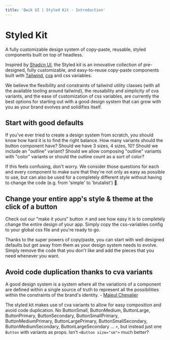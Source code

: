 ```yaml
---
title: 'Qwik UI | Styled Kit - Introduction'
---
```



# Styled Kit

<div class="text-muted-foreground mb-4 mt-[-8px] text-xl font-semibold">
  A fully customizable design system of copy-paste, reusable, styled components built on
  top of headless.
</div>

Inspired by [Shadcn UI](https://ui.shadcn.com/), the Styled kit is an innovative collection of pre-designed, fully customizable, and easy-to-reuse copy-paste components built with [Tailwind](https://tailwindcss.com), [cva](https://cva.style/docs) and css variables.

We believe the flexibility and constraints of tailwind utility classes (with all the available tooling around tailwind), the reusability and simplicity of cva variants, and the ease of customization of css variables, are currently the best options for starting out with a good design system that can grow with you as your brand evolves and solidifies itself.

## Start with good defaults

If you've ever tried to create a design system from scratch, you should know how hard it is to find the right balance. How many variants should the button component have? Should we have 3 sizes, 4 sizes, 10? Should we include an "outline" variant? Should we allow composing "outline" variants with "color" variants or should the outline count as a sort of color?

If this feels confusing, don't worry. We consider those questions for each and every component to make sure that they're not only as easy as possible to use, but can also be used for a completely different style without having to change the code (e.g. from 'simple' to 'brutalist') 👀.

## Change your entire app's style & theme at the click of a button

Check out our "make it yours" button ↗️ and see how easy it is to completely change the entire design of your app. Simply copy the css-variables config to your global css file and you're ready to go.

Thanks to the super powers of copy/paste, you can start with well designed defaults but get away from them as your design system needs to evolve. Simply remove the code that you don't like and add the pieces that you need whenever you want.

## Avoid code duplication thanks to cva variants

A good design system is a system where all the variations of a component are defined within a single source of truth to represent all the possibilities within the constraints of the brand's identity. - [Maïeul Chevalier](https://x.com/maiieul)

The styled kit makes use of cva variants to allow for easy composition and avoid code duplication. No ButtonSmall, ButtonMedium, ButtonLarge, ButtonPrimary, ButtonSecondary, ButtonSmallPrimary, ButtonMediumPrimary, ButtonLargePrimary, ButtonSmallSecondary, ButtonMediumSecondary, ButtonLargeSecondary ... 💀, but instead just one `Button` with variants as props. Isn't `<Button size="sm">` much better?
